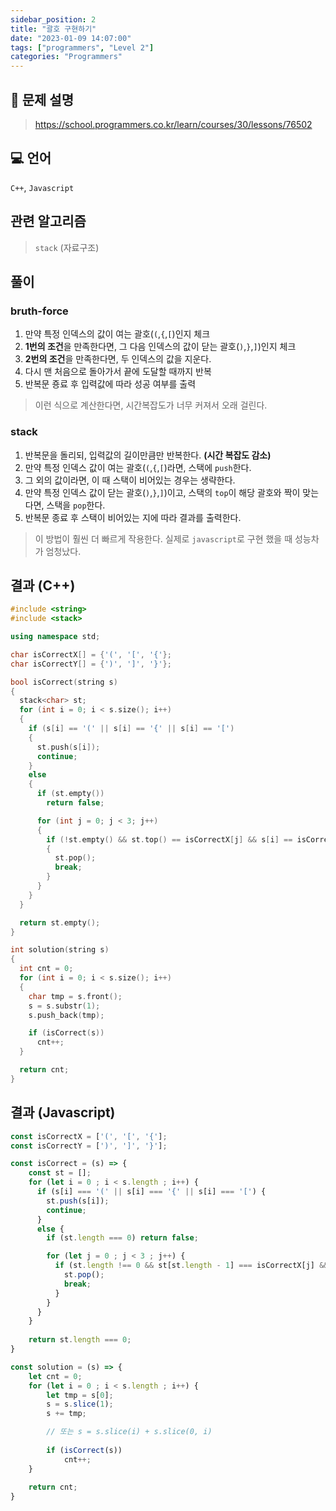```yaml
---
sidebar_position: 2
title: "괄호 구현하기"
date: "2023-01-09 14:07:00"
tags: ["programmers", "Level 2"]
categories: "Programmers"
---
```


## 📒 문제 설명

> https://school.programmers.co.kr/learn/courses/30/lessons/76502

## 💻 언어

`C++`, `Javascript`

## 관련 알고리즘

> `stack` (자료구조)

## 풀이

### bruth-force

1. 만약 특정 인덱스의 값이 여는 괄호(`(`,`{`,`[`)인지 체크
2. **1번의 조건**을 만족한다면, 그 다음 인덱스의 값이 닫는 괄호(`)`,`}`,`]`)인지 체크
3. **2번의 조건**을 만족한다면, 두 인덱스의 값을 지운다.
4. 다시 맨 처음으로 돌아가서 끝에 도달할 때까지 반복
5. 반복문 죵료 후 입력값에 따라 성공 여부를 출력

> 이런 식으로 계산한다면, 시간복잡도가 너무 커져서 오래 걸린다.

### stack

1. 반복문을 돌리되, 입력값의 길이만큼만 반복한다. **(시간 복잡도 감소)**
2. 만약 특정 인덱스 값이 여는 괄호(`(`,`{`,`[`)라면, 스택에 `push`한다.
3. 그 외의 값이라면, 이 때 스택이 비어있는 경우는 생략한다.
4. 만약 특정 인덱스 값이 닫는 괄호(`)`,`}`,`]`)이고, 스택의 `top`이 해당 괄호와 짝이 맞는다면, 스택을 `pop`한다.
5. 반복문 종료 후 스택이 비어있는 지에 따라 결과를 출력한다.

> 이 방법이 훨씬 더 빠르게 작용한다.
> 실제로 `javascript`로 구현 했을 때 성능차가 엄청났다.

## 결과 (C++)

```cpp
#include <string>
#include <stack>

using namespace std;

char isCorrectX[] = {'(', '[', '{'};
char isCorrectY[] = {')', ']', '}'};

bool isCorrect(string s)
{
  stack<char> st;
  for (int i = 0; i < s.size(); i++)
  {
    if (s[i] == '(' || s[i] == '{' || s[i] == '[')
    {
      st.push(s[i]);
      continue;
    }
    else
    {
      if (st.empty())
        return false;

      for (int j = 0; j < 3; j++)
      {
        if (!st.empty() && st.top() == isCorrectX[j] && s[i] == isCorrectY[j])
        {
          st.pop();
          break;
        }
      }
    }
  }

  return st.empty();
}

int solution(string s)
{
  int cnt = 0;
  for (int i = 0; i < s.size(); i++)
  {
    char tmp = s.front();
    s = s.substr(1);
    s.push_back(tmp);

    if (isCorrect(s))
      cnt++;
  }

  return cnt;
}
```
## 결과 (Javascript)

```javascript
const isCorrectX = ['(', '[', '{'];
const isCorrectY = [')', ']', '}'];

const isCorrect = (s) => {
    const st = [];
    for (let i = 0 ; i < s.length ; i++) {
      if (s[i] === '(' || s[i] === '{' || s[i] === '[') {
        st.push(s[i]);
        continue;
      }
      else {
        if (st.length === 0) return false;

        for (let j = 0 ; j < 3 ; j++) {
          if (st.length !== 0 && st[st.length - 1] === isCorrectX[j] && s[i] === isCorrectY[j]) {
            st.pop();
            break;
          }
        }
      }
    }
    
    return st.length === 0;
}

const solution = (s) => {
    let cnt = 0;
    for (let i = 0 ; i < s.length ; i++) {
        let tmp = s[0];
        s = s.slice(1);
        s += tmp;

        // 또는 s = s.slice(i) + s.slice(0, i)
        
        if (isCorrect(s))
            cnt++;
    }
    
    return cnt;
}
```

